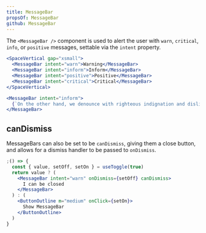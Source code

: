 ```yaml
---
title: MessageBar
propsOf: MessageBar
github: MessageBar
---
```


The `<MessageBar />` component is used to alert the user with `warn`, `critical`, `info`, or `positive` messages, settable via the `intent` property.

```jsx
<SpaceVertical gap="xsmall">
  <MessageBar intent="warn">Warning</MessageBar>
  <MessageBar intent="inform">Inform</MessageBar>
  <MessageBar intent="positive">Positive</MessageBar>
  <MessageBar intent="critical">Critical</MessageBar>
</SpaceVertical>
```

```jsx
<MessageBar intent="inform">
  {`On the other hand, we denounce with righteous indignation and dislike men who are so beguiled and demoralized by the charms of pleasure of the moment, so blinded by desire, that they cannot foresee the pain and trouble that are bound to ensue; and equal blame belongs to those who fail in their duty`}
</MessageBar>
```

## canDismiss

MessageBars can also be set to be `canDismiss`, giving them a close button, and allows for a dismiss handler to be passed to `onDismiss`.

```jsx
;() => {
  const { value, setOff, setOn } = useToggle(true)
  return value ? (
    <MessageBar intent="warn" onDismiss={setOff} canDismiss>
      I can be closed
    </MessageBar>
  ) : (
    <ButtonOutline m="medium" onClick={setOn}>
      Show MessageBar
    </ButtonOutline>
  )
}
```
